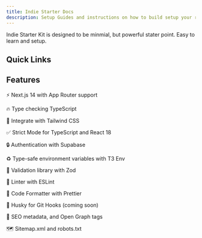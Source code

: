 ```yaml
---
title: Indie Starter Docs
description: Setup Guides and instructions on how to build setup your repository
---
```


Indie Starter Kit is designed to be minmial, but powerful stater point. Easy to learn and setup. 

## Quick Links 

<CardGrid>
  <LinkCard
    title="Setup your project"
    description="Learn how to setup Indie Starter"
    href="/guides/installation/"
  />
  <LinkCard
    title="Environment Variables"
    description="Learn more about type safe environment variables"
    href="/guides/environment-variables"
  />
  <LinkCard
    title="Supabase Guide"
    href="/guides/setup-db/"
    description="Learn how to setup Supabase in your project"
  />
  <LinkCard
    title="Payments integration Guide"
    href="/guides/authoring-content/"
    description="Stripe setup for guide"
  />
</CardGrid>

## Features

⚡ Next.js 14 with App Router support

🔥 Type checking TypeScript

💎 Integrate with Tailwind CSS

✅ Strict Mode for TypeScript and React 18

🔒 Authentication with Supabase

♻️ Type-safe environment variables with T3 Env

🔴 Validation library with Zod

📏 Linter with ESLint

💖 Code Formatter with Prettier

🦊 Husky for Git Hooks (coming soon)

🤖 SEO metadata, and Open Graph tags

🗺️ Sitemap.xml and robots.txt
